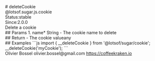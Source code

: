 <div class="docmap-mdx">
# deleteCookie
<div class="_namespace">@lotsof.sugar.js.cookie</div>
<div class="_metas">
<div class="_status"><span class="_status-label">Status:</span><span class="_status-value -stable">stable</span></div>
<div class="_since"><span class="_since-label">Since:</span><span class="_since-value">2.0.0</span></div>
</div>
<div class="_description">
Delete a cookie
</div>
<div class="_params">
## Params
1. <span class="_name">name<span class="_required">*</span></span><span class="_default"></span> <span class="_type">String</span>
   - The cookie name to delete
</div>
<div class="_return">
## Return
- <span class="_description">The cookie value</span><span class="_default"></span><span class="_type">any</span>
</div>
<div class="_examples">
## Examples
```js
import { __deleteCookie } from '@lotsof/sugar/cookie';
__deleteCookie('myCookie');
```
</div>
<div class="_author">
<span class="_name">Olivier Bossel</span>
<span class="_email">olivier.bossel@gmail.com</span>
<a href="https://coffeekraken.io" target="_blank" class="_url">https://coffeekraken.io</a>
</div>
</div>